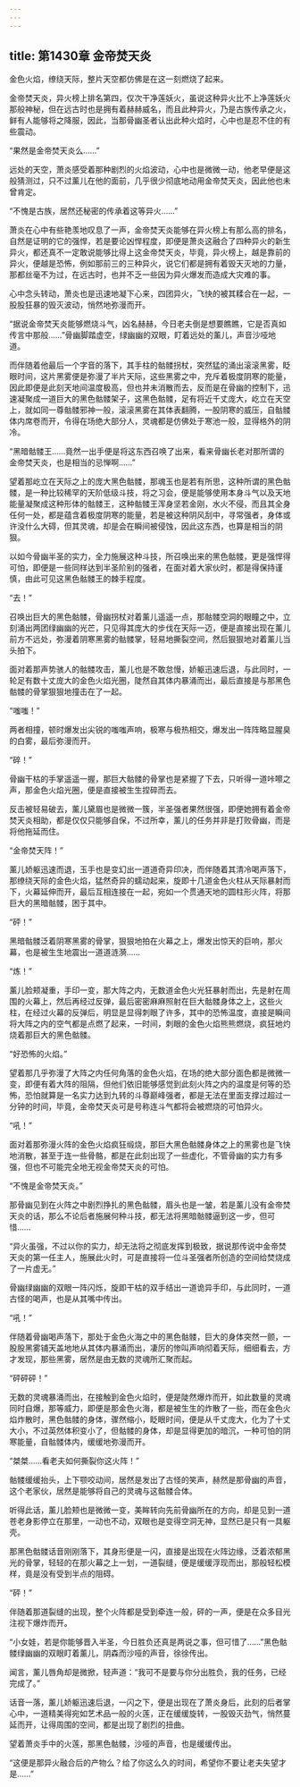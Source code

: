 ```yaml
---
---
---
```

title: 第1430章 金帝焚天炎
---



金色火焰，缭绕天际，整片天空都仿佛是在这一刻燃烧了起来。

金帝焚天炎，异火榜上排名第四，仅次干净莲妖火，虽说这种异火比不上净莲妖火那般神秘，但在远古时也是拥有着赫赫威名，而且此种异火，乃是古族传承之火，鲜有人能够将之降服，因此，当那骨幽圣者认出此种火焰时，心中也是忍不住的有些震动。

“果然是金帝焚天炎么……”

远处的天空，萧炎感受着那种剧烈的火焰波动，心中也是微微一动，他老早便是这般猜测过，只不过薰儿在他的面前，几乎很少彻底地动用金帝焚天炎，因此他也未曾肯定。

“不愧是古族，居然还秘密的传承着这等异火……”

萧炎在心中有些艳羡地叹息了一声，金帝焚天炎能够在异火榜上有那么高的排名，自然是证明的它的强悍，若是要论凶悍程度，即便是萧炎这融合了四种异火的新生异火，都还真不一定敢说能够比得上这金帝焚天炎，毕竟，异火榜上，越是靠前的异火，便越是恐怖，例如那前三的三种异火，说它们都是拥有着毁天灭地的力量，那都丝毫不为过，在远古时，也并不乏一些因为异火爆发而造成大灾难的事。

心中念头转动，萧炎也是迅速地凝下心来，四团异火，飞快的被其糅合在一起，一股股狂暴的毁灭波动，悄然地弥漫而开。

“据说金帝焚天炎能够燃烧斗气，凶名赫赫，今日老夫倒是想要瞧瞧，它是否真如传言中那般……”骨幽脚踏虚空，绿幽幽的双眼，盯着远处的薰儿，声音沙哑地道。

而伴随着他最后一个字音的落下，其手柱的骷髅拐杖，突然猛的涌出滚滚黑雾，眨眼时间，这片黑雾便是弥漫了半片天际，这些黑雾之中，充斥着极度阴寒的能量，因此即便是此刻天地间温度极高，但也并未消散而去，反而是在骨幽的控制下，迅速凝聚成一道巨大的黑色骷髅架子，这黑色骷髅，足有将近千丈庞大，屹立在天空上，就如同一尊骷髅邪神一般，滚滚黑雾在其体表翻腾，一股阴寒的威压，自骷髅体内席卷而开，令得在场绝大部分人，灵魂都是仿佛处于寒池一般，显得格外的阴冷。

“黑暗骷髅王……竟然一出手便是将这东西召唤了出来，看来骨幽长老对那所谓的金帝焚天炎，也是相当的忌惮啊……”

望着那屹立在天际之上的庞大黑色骷髅，那魂玉也是若有所思，这种所谓的黑色骷髅，是一种比较稀罕的天阶低级斗技，将之习会，便是能够使用本身斗气以及天地能量凝聚成这种形体的骷髅王，这种骷髅王浑身坚若金刚，水火不侵，而且其全身任何一处，都是蕴含着极度阴寒的能量，若是被这种阴风刮中，寻常强者，身体或许没什么大碍，但其灵魂，却是会在瞬间被侵蚀，因此这东西，也算是相当的阴狠。

以如今骨幽半圣的实力，全力施展这种斗技，所召唤出来的黑色骷髅，更是强悍得可怕，即便是一些同样达到半圣阶别的强者，在面对着大家伙时，都是得保持谨慎，由此可见这黑色骷髅王的棘手程度。

“去！”

召唤出巨大的黑色骷髅，骨幽拐杖对着薰儿遥遥一点，那骷髅空洞的眼瞳之中，立刻涌出两团绿幽幽的光芒，只见得其庞大的步伐在天际一迈，便是直接出现在薰儿前方不远处，弥漫着阴寒黑雾的骷髅掌，轻易地撕裂空间，然后狠狠地对着薰儿当头拍下。

面对着那声势骇人的骷髅攻击，薰儿也是不敢怠慢，娇躯迅速后退，与此同时，一轮足有数十丈庞大的金色火焰光圈，陡然自其体内暴涌而出，最后直接是与那黑色骷髅的骨掌狠狠地撞击在了一起。

“嗤嗤！”

两者相撞，顿时爆发出尖锐的嗤嗤声响，极寒与极热相交，爆发出一阵阵略显腥臭的白雾，最后弥漫而开。

“碎！”

骨幽干枯的手掌遥遥一握，那巨大骷髅的骨掌也是紧握了下去，只听得一道咔嚓之声，那金色火焰光圈，便是直接被生生捏碎而去。

反击被轻易破去，薰儿黛眉也是微微一簇，半圣强者果然很强，即便她拥有着金帝焚天炎相助，都是仅仅只能够自保，不过所幸，薰儿的任务并非是打败骨幽，而是将他拖延而住。

“金帝焚天阵！”

薰儿娇躯迅速而退，玉手也是变幻出一道道奇异印决，而伴随着其清冷喝声落下，那缭绕天际的金色火焰，猛然奇异的蠕动起来，旋即十几道金色火柱从天际暴射而下，火幕延伸而开，最后互相连接在一起，宛如一个贯通天地的圆柱形火阵，将那巨大的黑暗骷髅，困于其中。

“砰！”

黑暗骷髅泛着阴寒黑雾的骨掌，狠狠地拍在火幕之上，爆发出惊天的巨响，那火幕，也是被生生地震出一道道涟漪……

“炼！”

薰儿脸颊凝重，手印一变，那大阵之内，无数道金色火光狂暴射而出，先是射在周围的火幕上，然后再经过反弹，最后密密麻麻照射在巨大骷髅身体之上，这些火柱，在经过火幕的反弹后，明显是显得刺眼了许多，其中的恐怖温度，直接是瞬间将大阵之内的空气都是点燃了起来，一时间，刺眼的金色火焰熊熊燃烧，疯狂地灼烧着那巨大的黑色骷髅。

“好恐怖的火焰。”

望着那几乎弥漫了大阵之内任何角落的金色火焰，在场的绝大部分面色都是微微一变，即便有着大阵的阻隔，但他们依旧能够感觉到此刻火阵之内的温度是何等的恐怖，恐怕就算是一名实力达到九转的斗尊巅峰强者，都是无法在里面支撑过超过一分钟的时间，毕竟，金帝焚天炎可是号称连斗气都将会被燃烧的可怕异火。

“吼！”

面对着那弥漫火阵的金色火焰疯狂缎烧，那巨大黑色骷髅身体之上的黑雾也是飞快地消散，甚至于连一些骨骼，都是在此刻出现了一些虚化，不管骨幽的实力有多强，但也不可能完全地无视金帝焚天炎的可怕。

“不愧是金帝焚天炎。”

那骨幽见到在火阵之中剧烈挣扎的黑色骷髅，眉头也是一皱，若是薰儿没有金帝焚天炎的话，那么不论后者施展何种斗技，都无法将黑暗骷髅逼到这一步，但可惜……

“异火虽强，不过以你的实力，却无法将之彻底发挥到极致，据说那传说中金帝焚天炎的第一任主人，施展此火时，可是直接将一位斗圣强者所创造的空间给焚烧成了一片虚无。”

骨幽绿幽幽的双眼一阵闪烁，旋即干枯的双手结出一道诡异手印，与此同时，一道古怪的喝声，也是从其嘴中传出。

“吼！”

伴随着骨幽喝声落下，那处于金色火海之中的黑色骷髅，巨大的身体突然一颤，一股股黑雾铺天盖地地从其体内暴涌而出，凄厉的惨叫声响彻着天际，细细看去，方才发现，那些黑雾，居然是由无数的灵魂所汇聚而起。

“砰砰砰！”

无数的灵魂暴涌而出，在接触到金色火焰时，便是陡然爆炸而开，如此数量的灵魂同时自爆，那等威力，即便是那金色火海，都是被生生的炸散了一些，而在金色火焰炸散时，黑色骷髅的身体，骤然缩小，眨眼时间，便是从千丈庞大，化为了十丈大小，不过英然体积变小了，但骷髅的身体，却是显得更加的暗沉，一种可怕的阴寒能量，自骷髅体内，缓缓地弥漫而开。

“桀桀……看老夫如何撕裂你这火阵！”

骷髅缓缓抬头，上下颚咬动间，居然是发出了古怪的笑声，赫然是那骨幽的声音，这个老家伙，居然是能够将自己的灵魂与这骷髅合体。

听得此话，薰儿脸颊也是微微一变，美眸转向先前骨幽所在的方向，却是见到一道苍老身影停立在那里，一动也不动，双眼也是变得空洞无神，显然已是只有一具躯壳。

那黑色骷髅话音刚刚落下，其身形便是一闪，直接是出现在火阵边缘，泛着浓郁黑光的骨掌，轻轻的在那火幕之上一划，一道裂缝，便是缓缓浮现而出，那般轻松模样，竟是没有受到半点的阻碍。

“砰！”

伴随着那道裂缝的出现，整个火阵都是受到牵连一般，砰的一声，便是在众多目光注视下爆炸而开。

“小女娃，若是你能够晋入半圣，今日胜负还真是两说之事，但可惜了……”黑色骷髅绿幽幽的双眼盯着薰儿，阴森而沙哑的声音，徐徐传出。

闻言，薰儿唇角却是微掀，轻声道：“我可不是要与你分出胜负，我的任务，已经完成了。”

话音一落，薰儿娇躯迅速后退，一闪之下，便是出现在了萧炎身后，此刻的后者掌心中，一道精美得宛如艺术品一般的火莲，正在缓缓旋转，一股毁灭劲气，悄然蔓延而开，让得周围的空间，都是出现了剧烈的扭曲。

望着萧炎手中的火莲，那黑色骷髅，沙哑的声音，也是缓缓传出。

“这便是那异火融合后的产物么？给了你这么久的时间，希望你不要让老夫失望才是……”